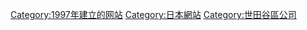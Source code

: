 {{Commons category|Rakuten}}
{{Category main}}

[[Category:1997年建立的网站|Category:1997年建立的网站]]
[[Category:日本網站|Category:日本網站]]
[[Category:世田谷區公司|Category:世田谷區公司]]